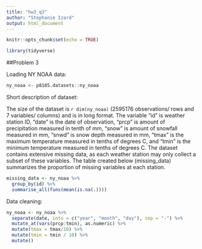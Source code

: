 ```yaml
---
title: "hw3_q3"
author: "Stephanie Izard"
output: html_document
---
```


```r
knitr::opts_chunk$set(echo = TRUE)

library(tidyverse)
```

##Problem 3

Loading NY NOAA data:

```r
ny_noaa <- p8105.datasets::ny_noaa
```

Short description of dataset:

The size of the dataset is `r dim(ny_noaa)` (2595176 observations/ rows and 7 variables/ columns) and is in long format. The variable "id" is weather station ID, "date" is the date of observation, "prcp" is amount of precipitation measured in tenth of mm, "snow" is amount of snowfall measured in mm, "snwd" is snow depth measured in mm, "tmax" is the maximum temperature measured in tenths of degrees C, and "tmin" is the minimum temperature measured in tenths of degrees C. The dataset contains extensive missing data, as each weather station may only collect a subset of these variables. The table created below (missing_data) summarizes the proportion of missing variables at each station.

```r
missing_data <- ny_noaa %>% 
  group_by(id) %>% 
  summarise_all(funs(mean(is.na(.))))
```

Data cleaning:

```r
ny_noaa <- ny_noaa %>% 
  separate(date, into = c("year", "month", "day"), sep = "-") %>% 
  mutate_at(vars(prcp:tmin), as.numeric) %>% 
  mutate(tmax = tmax/10) %>% 
  mutate(tmin = tmin / 10) %>% 
  mutate()

```







